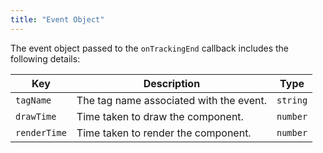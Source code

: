 ```yaml
---
title: "Event Object"
---
```


The event object passed to the `onTrackingEnd` callback includes the following details:

| Key          | Description                                                  | Type     |
|--------------|--------------------------------------------------------------|----------|
| `tagName`    | The tag name associated with the event.                      | `string` |
| `drawTime`   | Time taken to draw the component.                            | `number` |
| `renderTime` | Time taken to render the component.                          | `number` |
